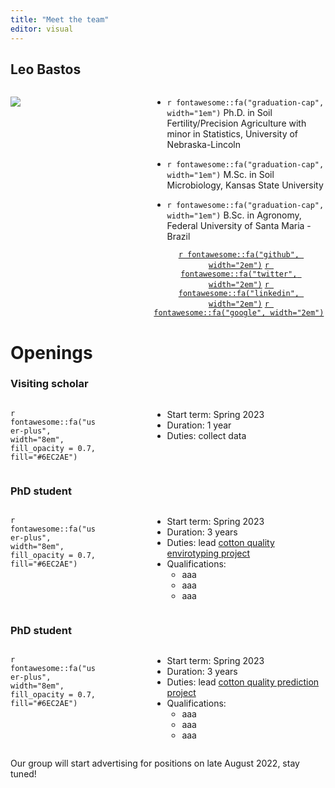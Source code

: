 ```yaml
---
title: "Meet the team"
editor: visual
---
```


## Leo Bastos

::: columns
::: {.column width="30%"}
![](Bastos-round-BW.png)
:::

::: {.column width="10%"}
:::

::: {.column width="60%"}
-   `r fontawesome::fa("graduation-cap", width="1em")` Ph.D. in Soil Fertility/Precision Agriculture with minor in Statistics, University of Nebraska-Lincoln

-   `r fontawesome::fa("graduation-cap", width="1em")` M.Sc. in Soil Microbiology, Kansas State University

-   `r fontawesome::fa("graduation-cap", width="1em")` B.Sc. in Agronomy, Federal University of Santa Maria - Brazil

<center>[`r fontawesome::fa("github", width="2em")`](https://github.com/leombastos) [`r fontawesome::fa("twitter", width="2em")`](https://twitter.com/leoNitrogen) [`r fontawesome::fa("linkedin", width="2em")`](https://www.linkedin.com/in/leonardo-m-bastos-b4b35510b/) [`r fontawesome::fa("google", width="2em")`](https://scholar.google.com/citations?hl=en&user=vFZqRRsAAAAJ)</center>
:::
:::

# Openings

### Visiting scholar

::: columns
::: {.column width="30%"}
`r fontawesome::fa("user-plus", width="8em", fill_opacity = 0.7, fill="#6EC2AE")`
:::

::: {.column width="10%"}
:::

::: {.column width="60%"}
-   Start term: Spring 2023
-   Duration: 1 year
-   Duties: collect data
:::
:::

### PhD student

::: columns
::: {.column width="30%"}
`r fontawesome::fa("user-plus", width="8em", fill_opacity = 0.7, fill="#6EC2AE")`
:::

::: {.column width="10%"}
:::

::: {.column width="60%"}
-   Start term: Spring 2023
-   Duration: 3 years
-   Duties: lead [cotton quality envirotyping project](/projects/01-cottongem)
-   Qualifications:
    -   aaa
    -   aaa
    -   aaa
:::
:::

### PhD student

::: columns
::: {.column width="30%"}
`r fontawesome::fa("user-plus", width="8em", fill_opacity = 0.7, fill="#6EC2AE")`
:::

::: {.column width="10%"}
:::

::: {.column width="60%"}
-   Start term: Spring 2023
-   Duration: 3 years
-   Duties: lead [cotton quality prediction project](/projects/02-cottonqualpred)
-   Qualifications:
    -   aaa
    -   aaa
    -   aaa
:::
:::

Our group will start advertising for positions on late August 2022, stay tuned!
